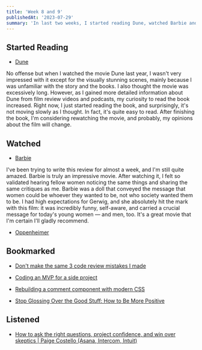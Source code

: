 ```yaml
---
title: 'Week 8 and 9'
publishedAt: '2023-07-29'
summary: 'In last two weeks, I started reading Dune, watched Barbie and Oppenheimer, bookmarked some articles and listened to a podcast about asking the right questions.'
---
```


## Started Reading

-   [Dune](https://www.goodreads.com/book/show/44767458-dune)

No offense but when I watched the movie Dune last year, I wasn't very impressed with it except for the visually stunning scenes, mainly because I was unfamiliar with the story and the books. I also thought the movie was excessively long. However, as I gained more detailed information about Dune from film review videos and podcasts, my curiosity to read the book increased. Right now, I just started reading the book, and surprisingly, it's not moving slowly as I thought. In fact, it's quite easy to read. After finishing the book, I'm considering rewatching the movie, and probably, my opinions about the film will change.

## Watched

-   [Barbie](https://www.imdb.com/title/tt1517268/)

I've been trying to write this review for almost a week, and I'm still quite amazed. Barbie is truly an impressive movie. After watching it, I felt so validated hearing fellow women noticing the same things and sharing the same critiques as me. Barbie was a doll that conveyed the message that women could be whoever they wanted to be, not who society wanted them to be. I had high expectations for Gerwig, and she absolutely hit the mark with this film: it was incredibly funny, self-aware, and carried a crucial message for today's young women — and men, too. It's a great movie that I'm certain I'll gladly recommend.

-   [Oppenheimer](https://www.imdb.com/title/tt15398776/)

## Bookmarked

-   [Don't make the same 3 code review mistakes I made](https://careercutler.substack.com/p/dont-make-the-same-3-code-review)

-   [Coding an MVP for a side project](https://buildbytes.substack.com/p/coding-a-mvp-for-a-side-project)

-   [Rebuilding a comment component with modern CSS](https://ishadeed.com/article/comment-component/)

-   [Stop Glossing Over the Good Stuff: How to Be More Positive](https://www.jason.af/how-to-be-positive/?ck_subscriber_id=2234017497&utm_source=convertkit&utm_medium=email&utm_campaign=%F0%9F%93%88+one+small+change+you+can+make+%2Atoday%2A+to+make+your+life+better%20-%202285166)

## Listened

-   [How to ask the right questions, project confidence, and win over skeptics | Paige Costello (Asana, Intercom, Intuit)](https://open.spotify.com/episode/4JjoiZZ1ljODUKY4EUHrYq)
